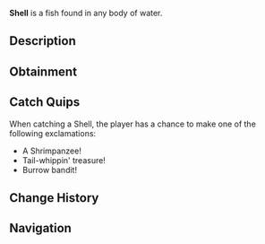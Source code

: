 {{FishInfobox
|image          = Shell.png
|rarity         = Common
|sea            = Second Sea
|location       = Regionless
|sublocation    = 
|sources        = Fishing Rod
|radar_location = 
|xp             = 0
|weather        = 
|time           = 
|season         = 
|bait           = 
|base_weight    = 1
|base_value     = 0
|weight_range   = 0.5
|base_chance    = 0
|base_resil     = 100
}}
'''Shell''' is a {{Rarity|Common}} fish found in any body of water.

== Description ==
{{Description|A swift, shrimp-like creature with a tail that flicks like a whip, stashing shells in hidden burrows.|Bestiary Entry}}

== Obtainment ==
{{Description|It darts through the mist where the waves whisper.|Bestiary Hint}}

== Catch Quips ==
When catching a Shell, the player has a chance to make one of the following exclamations:
* A Shrimpanzee!
* Tail-whippin' treasure!
* Burrow bandit!

== Change History ==
{{Change History|{{subst:Current Version}}}}

== Navigation ==
{{Fish Navbox|Regionless}}